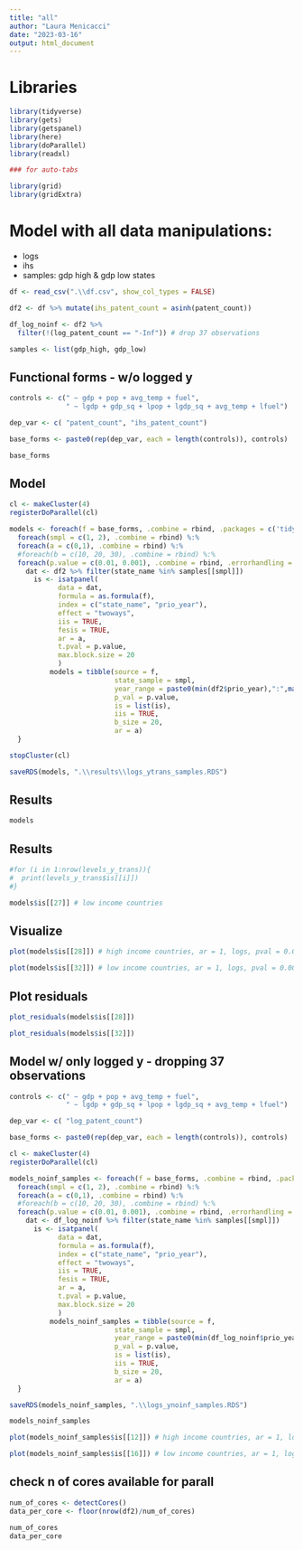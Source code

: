 ```yaml
---
title: "all"
author: "Laura Menicacci"
date: "2023-03-16"
output: html_document
---
```

# Libraries
```r
library(tidyverse)
library(gets)
library(getspanel)
library(here)
library(doParallel)
library(readxl)

### for auto-tabs

library(grid)
library(gridExtra)
```

# Model with all data manipulations:
- logs
- ihs
- samples: gdp high & gdp low states
```r

df <- read_csv(".\\df.csv", show_col_types = FALSE)

df2 <- df %>% mutate(ihs_patent_count = asinh(patent_count))

df_log_noinf <- df2 %>% 
  filter(!(log_patent_count == "-Inf")) # drop 37 observations

samples <- list(gdp_high, gdp_low)

```


## Functional forms - w/o logged y 
```r
controls <- c(" ~ gdp + pop + avg_temp + fuel", 
              " ~ lgdp + gdp_sq + lpop + lgdp_sq + avg_temp + lfuel") 

dep_var <- c( "patent_count", "ihs_patent_count") 

base_forms <- paste0(rep(dep_var, each = length(controls)), controls)

base_forms

```


## Model 
```r

cl <- makeCluster(4)
registerDoParallel(cl)

models <- foreach(f = base_forms, .combine = rbind, .packages = c('tidyverse', 'getspanel')) %:%
  foreach(smpl = c(1, 2), .combine = rbind) %:%
  foreach(a = c(0,1), .combine = rbind) %:%
  #foreach(b = c(10, 20, 30), .combine = rbind) %:%
  foreach(p.value = c(0.01, 0.001), .combine = rbind, .errorhandling = "remove") %dopar% {
    dat <- df2 %>% filter(state_name %in% samples[[smpl]])
      is <- isatpanel(
            data = dat,
            formula = as.formula(f),
            index = c("state_name", "prio_year"),
            effect = "twoways",
            iis = TRUE,
            fesis = TRUE,
            ar = a,
            t.pval = p.value,
            max.block.size = 20
            )
          models = tibble(source = f, 
                          state_sample = smpl,
                          year_range = paste0(min(df2$prio_year),":",max(df2$prio_year)), 
                          p_val = p.value, 
                          is = list(is),
                          iis = TRUE,
                          b_size = 20,
                          ar = a)
  }

stopCluster(cl)

saveRDS(models, ".\\results\\logs_ytrans_samples.RDS")

```

## Results
```r

models

```

## Results
```r
#for (i in 1:nrow(levels_y_trans)){
#  print(levels_y_trans$is[[i]])
#}

models$is[[27]] # low income countries

```



## Visualize
```r
plot(models$is[[28]]) # high income countries, ar = 1, logs, pval = 0.001, ihs y

plot(models$is[[32]]) # low income countries, ar = 1, logs, pval = 0.001, ihs y

```
## Plot residuals
```r
plot_residuals(models$is[[28]])

plot_residuals(models$is[[32]])
```


## Model w/ only logged y - dropping 37 observations
```r

controls <- c(" ~ gdp + pop + avg_temp + fuel", 
              " ~ lgdp + gdp_sq + lpop + lgdp_sq + avg_temp + lfuel") 

dep_var <- c( "log_patent_count") 

base_forms <- paste0(rep(dep_var, each = length(controls)), controls)

cl <- makeCluster(4)
registerDoParallel(cl)

models_noinf_samples <- foreach(f = base_forms, .combine = rbind, .packages = c('tidyverse', 'getspanel')) %:%
  foreach(smpl = c(1, 2), .combine = rbind) %:%
  foreach(a = c(0,1), .combine = rbind) %:%
  #foreach(b = c(10, 20, 30), .combine = rbind) %:%
  foreach(p.value = c(0.01, 0.001), .combine = rbind, .errorhandling = "remove") %dopar% {
    dat <- df_log_noinf %>% filter(state_name %in% samples[[smpl]])
      is <- isatpanel(
            data = dat,
            formula = as.formula(f),
            index = c("state_name", "prio_year"),
            effect = "twoways",
            iis = TRUE,
            fesis = TRUE,
            ar = a,
            t.pval = p.value,
            max.block.size = 20
            )
          models_noinf_samples = tibble(source = f, 
                          state_sample = smpl,      
                          year_range = paste0(min(df_log_noinf$prio_year),":",max(df_log_noinf$prio_year)), 
                          p_val = p.value, 
                          is = list(is),
                          iis = TRUE,
                          b_size = 20,
                          ar = a)
  }

saveRDS(models_noinf_samples, ".\\logs_ynoinf_samples.RDS")

```

```r

models_noinf_samples

```
```r
plot(models_noinf_samples$is[[12]]) # high income countries, ar = 1, logs, pval = 0.001, logged y

plot(models_noinf_samples$is[[16]]) # low income countries, ar = 1, logs, pval = 0.001, logged y
```
## check n of cores available for parall 
```r
num_of_cores <- detectCores()
data_per_core <- floor(nrow(df2)/num_of_cores)

num_of_cores
data_per_core
```

